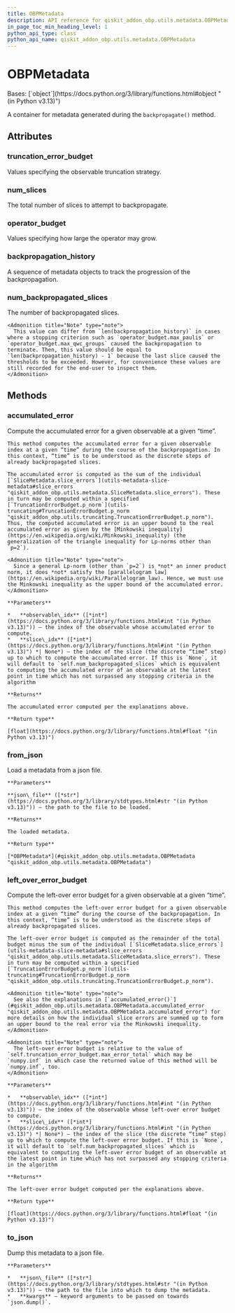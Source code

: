 ```yaml
---
title: OBPMetadata
description: API reference for qiskit_addon_obp.utils.metadata.OBPMetadata
in_page_toc_min_heading_level: 1
python_api_type: class
python_api_name: qiskit_addon_obp.utils.metadata.OBPMetadata
---
```


# OBPMetadata

<Class id="qiskit_addon_obp.utils.metadata.OBPMetadata" isDedicatedPage={true} github="https://github.com/Qiskit/qiskit-addon-obp/tree/main/qiskit_addon_obp/utils/metadata.py#L93-L259" signature="OBPMetadata(truncation_error_budget, num_slices, operator_budget, backpropagation_history, num_backpropagated_slices)" modifiers="class">
  Bases: [`object`](https://docs.python.org/3/library/functions.html#object "(in Python v3.13)")

  A container for metadata generated during the `backpropagate()` method.

  ## Attributes

  ### truncation\_error\_budget

  <Attribute id="qiskit_addon_obp.utils.metadata.OBPMetadata.truncation_error_budget" attributeTypeHint="TruncationErrorBudget">
    Values specifying the observable truncation strategy.
  </Attribute>

  ### num\_slices

  <Attribute id="qiskit_addon_obp.utils.metadata.OBPMetadata.num_slices" attributeTypeHint="int | None">
    The total number of slices to attempt to backpropagate.
  </Attribute>

  ### operator\_budget

  <Attribute id="qiskit_addon_obp.utils.metadata.OBPMetadata.operator_budget" attributeTypeHint="OperatorBudget">
    Values specifying how large the operator may grow.
  </Attribute>

  ### backpropagation\_history

  <Attribute id="qiskit_addon_obp.utils.metadata.OBPMetadata.backpropagation_history" attributeTypeHint="list[SliceMetadata]">
    A sequence of metadata objects to track the progression of the backpropagation.
  </Attribute>

  ### num\_backpropagated\_slices

  <Attribute id="qiskit_addon_obp.utils.metadata.OBPMetadata.num_backpropagated_slices" attributeTypeHint="int">
    The number of backpropagated slices.

    <Admonition title="Note" type="note">
      This value can differ from `len(backpropagation_history)` in cases where a stopping criterion such as `operator_budget.max_paulis` or `operator_budget.max_qwc_groups` caused the backpropagation to terminate. Then, this value should be equal to `len(backpropagation_history) - 1` because the last slice caused the thresholds to be exceeded. However, for convenience these values are still recorded for the end-user to inspect them.
    </Admonition>
  </Attribute>

  ## Methods

  ### accumulated\_error

  <Function id="qiskit_addon_obp.utils.metadata.OBPMetadata.accumulated_error" github="https://github.com/Qiskit/qiskit-addon-obp/tree/main/qiskit_addon_obp/utils/metadata.py#L121-L159" signature="accumulated_error(observable_idx, slice_idx=None)">
    Compute the accumulated error for a given observable at a given “time”.

    This method computes the accumulated error for a given observable index at a given “time” during the course of the backpropagation. In this context, “time” is to be understood as the discrete steps of already backpropagated slices.

    The accumulated error is computed as the sum of the individual [`SliceMetadata.slice_errors`](utils-metadata-slice-metadata#slice_errors "qiskit_addon_obp.utils.metadata.SliceMetadata.slice_errors"). These in turn may be computed within a specified [`TruncationErrorBudget.p_norm`](utils-truncating#TruncationErrorBudget.p_norm "qiskit_addon_obp.utils.truncating.TruncationErrorBudget.p_norm"). Thus, the computed accumulated error is an upper bound to the real accumulated error as given by the [Minkowski inequality](https://en.wikipedia.org/wiki/Minkowski_inequality) (the generalization of the triangle inequality for Lp-norms other than `p=2`).

    <Admonition title="Note" type="note">
      Since a general Lp-norm (other than `p=2`) is *not* an inner product norm, it does *not* satisfy the [parallelogram law](https://en.wikipedia.org/wiki/Parallelogram_law). Hence, we must use the Minkowski inequality as the upper bound of the accumulated error.
    </Admonition>

    **Parameters**

    *   **observable\_idx** ([*int*](https://docs.python.org/3/library/functions.html#int "(in Python v3.13)")) – the index of the observable whose accumulated error to compute.
    *   **slice\_idx** ([*int*](https://docs.python.org/3/library/functions.html#int "(in Python v3.13)") *| None*) – the index of the slice (the discrete “time” step) up to which to compute the accumulated error. If this is `None`, it will default to `self.num_backpropagated_slices` which is equivalent to computing the accumulated error of an observable at the latest point in time which has not surpassed any stopping criteria in the algorithm

    **Returns**

    The accumulated error computed per the explanations above.

    **Return type**

    [float](https://docs.python.org/3/library/functions.html#float "(in Python v3.13)")
  </Function>

  ### from\_json

  <Function id="qiskit_addon_obp.utils.metadata.OBPMetadata.from_json" github="https://github.com/Qiskit/qiskit-addon-obp/tree/main/qiskit_addon_obp/utils/metadata.py#L224-L248" signature="from_json(json_file)" modifiers="classmethod">
    Load a metadata from a json file.

    **Parameters**

    **json\_file** ([*str*](https://docs.python.org/3/library/stdtypes.html#str "(in Python v3.13)")) – the path to the file to be loaded.

    **Returns**

    The loaded metadata.

    **Return type**

    [*OBPMetadata*](#qiskit_addon_obp.utils.metadata.OBPMetadata "qiskit_addon_obp.utils.metadata.OBPMetadata")
  </Function>

  ### left\_over\_error\_budget

  <Function id="qiskit_addon_obp.utils.metadata.OBPMetadata.left_over_error_budget" github="https://github.com/Qiskit/qiskit-addon-obp/tree/main/qiskit_addon_obp/utils/metadata.py#L161-L222" signature="left_over_error_budget(observable_idx, slice_idx=None)">
    Compute the left-over error budget for a given observable at a given “time”.

    This method computes the left-over error budget for a given observable index at a given “time” during the course of the backpropagation. In this context, “time” is to be understood as the discrete steps of already backpropagated slices.

    The left-over error budget is computed as the remainder of the total budget minus the sum of the individual [`SliceMetadata.slice_errors`](utils-metadata-slice-metadata#slice_errors "qiskit_addon_obp.utils.metadata.SliceMetadata.slice_errors"). These in turn may be computed within a specified [`TruncationErrorBudget.p_norm`](utils-truncating#TruncationErrorBudget.p_norm "qiskit_addon_obp.utils.truncating.TruncationErrorBudget.p_norm").

    <Admonition title="Note" type="note">
      See also the explanations in [`accumulated_error()`](#qiskit_addon_obp.utils.metadata.OBPMetadata.accumulated_error "qiskit_addon_obp.utils.metadata.OBPMetadata.accumulated_error") for more details on how the individual slice errors are summed up to form an upper bound to the real error via the Minkowski inequality.
    </Admonition>

    <Admonition title="Note" type="note">
      The left-over error budget is relative to the value of `self.truncation_error_budget.max_error_total` which may be `numpy.inf` in which case the returned value of this method will be `numpy.inf`, too.
    </Admonition>

    **Parameters**

    *   **observable\_idx** ([*int*](https://docs.python.org/3/library/functions.html#int "(in Python v3.13)")) – the index of the observable whose left-over error budget to compute.
    *   **slice\_idx** ([*int*](https://docs.python.org/3/library/functions.html#int "(in Python v3.13)") *| None*) – the index of the slice (the discrete “time” step) up to which to compute the left-over error budget. If this is `None`, it will default to `self.num_backpropagated_slices` which is equivalent to computing the left-over error budget of an observable at the latest point in time which has not surpassed any stopping criteria in the algorithm

    **Returns**

    The left-over error budget computed per the explanations above.

    **Return type**

    [float](https://docs.python.org/3/library/functions.html#float "(in Python v3.13)")
  </Function>

  ### to\_json

  <Function id="qiskit_addon_obp.utils.metadata.OBPMetadata.to_json" github="https://github.com/Qiskit/qiskit-addon-obp/tree/main/qiskit_addon_obp/utils/metadata.py#L250-L259" signature="to_json(json_file, **kwargs)">
    Dump this metadata to a json file.

    **Parameters**

    *   **json\_file** ([*str*](https://docs.python.org/3/library/stdtypes.html#str "(in Python v3.13)")) – the path to the file into which to dump the metadata.
    *   **kwargs** – keyword arguments to be passed on towards `json.dump()`.
  </Function>
</Class>

